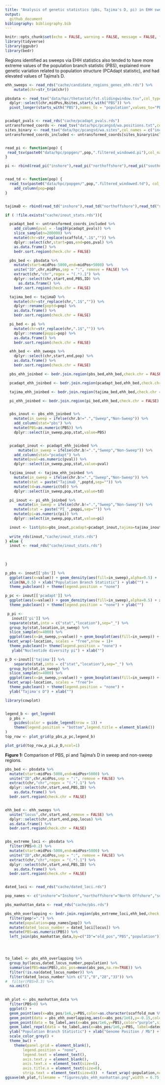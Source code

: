 ```yaml
---
title: "Analysis of genetic statistics (pbs, Tajima's D, pi) in EHH sweep regions"
output: 
  github_document
bibliography: bibliography.bib
---
```


```r
knitr::opts_chunk$set(echo = FALSE, warning = FALSE, message = FALSE, fig.retina = 2)
library(tidyverse)
library(ggpubr)
library(bedr)
```

Regions identified as sweeps via EHH statistics also tended to have more extreme values of the population branch statistic (PBS), explained more genetic variation related to population structure (PCAdapt statistic), and had elevated values of Tajima's D.  

```r
ehh_sweeps <- read_rds("cache/candidate_regions_genes_ehh.rds") %>% 
    mutate(chr=str_trim(chr)) 

pbsdata <- read_tsv("data/hpc/thetastat/fst.slidingwindow.tsv",col_types = cols()) %>% 
  dplyr::select(chr,midPos,Nsites,starts_with("PBS")) %>% 
  pivot_longer(starts_with("PBS"),names_to = "population",values_to="PBS")


pcadapt_pvals <- read_rds("cache/pcadapt_pvals.rds")
untransformed_coords <- read_tsv("data/hpc/pcangsd/wa.positions.txt",col_names = c("scaffold","pos"))
sites_binary <- read_tsv("data/hpc/pcangsd/wa.sites",col_names = c("included"))
untransformed_coords_included <- untransformed_coords[sites_binary$included==1,] %>% mutate(p=row_number())


read_pi <- function(pop) {
 read_tsv(paste0("data/hpc/popgen/",pop,".filtered_windowed.pi"),col_names = c("chr","start","end","n","pi")) %>% add_column(pop=pop) 
}

pi <- rbind(read_pi("inshore"),read_pi("northoffshore"),read_pi("southoffshore"))


read_td <- function(pop) {
  read_tsv(paste0("data/hpc/popgen/",pop,".filtered_windowed.td"), col_names = c("chr","start","end","td")) %>% 
    add_column(pop=pop)
}


tajimaD <- rbind(read_td("inshore"),read_td("northoffshore"),read_td("southoffshore"))

```


```r
if ( !file.exists("cache/inout_stats.rds")){

  pcadapt_bed <- untransformed_coords_included %>% 
    add_column(pval = -log10(pcadapt_pvals)) %>% 
    slice_sample(n=200000) %>% 
    mutate(chr=str_replace(scaffold,".1$","")) %>% 
    dplyr::select(chr,start=pos,end=pos,pval) %>% 
    as.data.frame() %>% 
    bedr.sort.region(check.chr = FALSE)

  pbs_bed <- pbsdata %>% 
    mutate(start=midPos-5000,end=midPos+5000) %>% 
    unite("ID",chr,midPos,sep = ":", remove = FALSE) %>% 
    extract(chr,"chr",regex = "(.*).1") %>% 
    dplyr::select(chr,start,end,PBS,ID) %>% 
      as.data.frame() %>% 
    bedr.sort.region(check.chr = FALSE)

  tajima_bed <- tajimaD %>% 
    mutate(chr=str_replace(chr,".1$","")) %>% 
    dplyr::rename(poptd=pop) %>% 
    as.data.frame() %>% 
    bedr.sort.region(check.chr = FALSE)

  pi_bed <- pi %>% 
    mutate(chr=str_replace(chr,".1$","")) %>% 
    dplyr::rename(poppi=pop) %>% 
    as.data.frame() %>% 
    bedr.sort.region(check.chr = FALSE)

  ehh_bed <- ehh_sweeps %>% 
    dplyr::select(chr,start,end,pop) %>% 
    as.data.frame() %>% 
    bedr.sort.region(check.chr = FALSE)

  pbs_ehh_joinbed <- bedr.join.region(pbs_bed,ehh_bed,check.chr = FALSE)

  pcadapt_ehh_joinbed <- bedr.join.region(pcadapt_bed,ehh_bed,check.chr = FALSE)

  tajima_ehh_joinbed <- bedr.join.region(tajima_bed,ehh_bed,check.chr = FALSE)

  pi_ehh_joinbed <- bedr.join.region(pi_bed,ehh_bed,check.chr = FALSE)


  pbs_inout <- pbs_ehh_joinbed %>% 
    mutate(in_sweep = ifelse(chr.b!=".","Sweep","Non-Sweep")) %>% 
    add_column(stat="pbs") %>% 
    mutate(PBS=as.numeric(PBS)) %>% 
    dplyr::select(in_sweep,pop,stat,value=PBS)


  pcadapt_inout <- pcadapt_ehh_joinbed %>% 
      mutate(in_sweep = ifelse(chr.b!=".","Sweep","Non-Sweep")) %>% 
    add_column(stat="pcadapt") %>% 
    mutate(pval=as.numeric(pval)) %>% 
    dplyr::select(in_sweep,pop,stat,value=pval)

  tajima_inout <- tajima_ehh_joinbed %>%
    mutate(in_sweep = ifelse(chr.b!=".","Sweep","Non-Sweep")) %>% 
    mutate(stat = paste("TajimaD_",poptd,sep="")) %>% 
    mutate(td=as.numeric(td)) %>% 
    dplyr::select(in_sweep,pop,stat,value=td)

  pi_inout <- pi_ehh_joinbed %>%
      mutate(in_sweep = ifelse(chr.b!=".","Sweep","Non-Sweep")) %>% 
    mutate(stat = paste("PI_",poppi,sep="")) %>% 
    mutate(pi=as.numeric(pi)) %>% 
    dplyr::select(in_sweep,pop,stat,value=pi)

  inout <- list(pbs=pbs_inout,pcadapt=pcadapt_inout,tajima=tajima_inout,pi=pi_inout)
  
  write_rds(inout,"cache/inout_stats.rds")
} else {
  inout <- read_rds("cache/inout_stats.rds")
  
  
  
}
```


```r
p_pbs <- inout[['pbs']] %>% 
  ggplot(aes(x=value)) + geom_density(aes(fill=in_sweep),alpha=0.5) + 
  xlim(NA,0.5) + xlab("Population Branch Statistic") + ylab("") +
  theme_pubclean() + theme(legend.position = "none")

p_pc <- inout[['pcadapt']] %>% 
  ggplot(aes(x=value)) + geom_density(aes(fill=in_sweep),alpha=0.5) + xlim(0,10) + xlab("-Log10(p); p = PCAdapt z-score ")+
  theme_pubclean() + theme(legend.position = "none") + ylab("")

 p_pi <-  
   inout[['pi']] %>% 
  separate(stat,into = c("stat","location"),sep="_") %>% 
  group_by(stat,location,in_sweep) %>% 
  slice_sample(n=4000) %>%   
  ggplot(aes(x=in_sweep,y=value)) + geom_boxplot(aes(fill=in_sweep)) + 
 facet_wrap(~location, scales = "free",nrow = 1)+
  theme_pubclean()+ theme(legend.position = "none") +
   ylab("Nucleotide diversity pi") + xlab("")

p_D <-inout[['tajima']] %>% 
    separate(stat,into = c("stat","location"),sep="_") %>% 
  group_by(stat,in_sweep) %>% 
  slice_sample(n=4000) %>%   
  ggplot(aes(x=in_sweep,y=value)) + geom_boxplot(aes(fill=in_sweep)) + 
 facet_wrap(~location, scales = "free")+
  theme_pubclean() + theme(legend.position = "none") +
  ylab("Tajima's D") + xlab("")

library(cowplot)


legend_b <- get_legend(
  p_pbs + 
    guides(color = guide_legend(nrow = 1)) +
    theme(legend.position = "bottom",legend.title = element_blank())
)
top_row <- plot_grid(p_pbs,p_pc,legend_b)

plot_grid(top_row,p_pi,p_D,ncol=1)
```

**Figure 1:** Comparison of PBS, pi and Tajima's D in sweep and non-sweep regions.



```r

pbs_bed <- pbsdata %>%
  mutate(start=midPos-5000,end=midPos+5000) %>%
  unite("ID",chr,midPos,sep = ":", remove = FALSE) %>%
  extract(chr,"chr",regex = "(.*).1") %>%
  dplyr::select(chr,start,end,PBS,ID) %>%
    as.data.frame() %>%
  bedr.sort.region(check.chr = FALSE)


ehh_bed <- ehh_sweeps %>%
  unite("locus",chr,start,end,remove = FALSE) %>%
  dplyr::select(chr,start,end,pop,locus) %>%
  as.data.frame() %>%
  bedr.sort.region(check.chr = FALSE)


pbs_extreme_loci <- pbsdata %>%
  filter(PBS>0.2) %>%
  mutate(start=midPos-5000,end=midPos+5000) %>%
  unite("ID",chr,midPos,sep = ":", remove = FALSE) %>%
  extract(chr,"chr",regex = "(.*).1") %>%
  dplyr::select(chr,start,end,PBS,ID) %>%
    as.data.frame() %>%
  bedr.sort.region(check.chr = FALSE)


dated_loci <- read_rds("cache/dated_loci.rds")

pop_names <- c("inshore"="Inshore","northoffshore"="North Offshore","southoffshore"="South Offshore")

pbs_manhattan_data <- read_rds("cache/pbs.rds")

pbs_ehh_overlapping <- bedr.join.region(pbs_extreme_loci,ehh_bed,check.chr = FALSE) %>% 
  filter(pop!=".") %>%
  mutate(population=pop_names[pop]) %>% 
  mutate(dated_locus_number = dated_loci[locus]) %>% 
  mutate(PBS=as.numeric(PBS)) %>% 
  left_join(pbs_manhattan_data,by=c("ID"="old_pos","PBS","population")) 




to_label <- pbs_ehh_overlapping %>% 
  group_by(locus,dated_locus_number,population) %>% 
  summarise(PBS=max(PBS),abs_pos=mean(abs_pos,na.rm=TRUE)) %>% 
  filter(!is.na(dated_locus_number)) %>% 
  filter(dated_locus_number %in% c("1","8","28","33")) %>% 
#  filter(PBS>0.3) %>% 
  na.omit()
  

mh_plot <- pbs_manhattan_data %>% 
  filter(PBS>0) %>% 
  ggplot() + 
  geom_point(aes(x=abs_pos/1e6,y=PBS,color=as.character(scaffold_num %% 2)),size=0.1) + 
  geom_point(data = pbs_ehh_overlapping,aes(x=abs_pos/1e6),y=-0.15,color="purple",size=0.5) + 
  geom_point(data = to_label,aes(x=abs_pos/1e6,y=PBS),color="purple",size=0.5) + 
  geom_label_repel(data = to_label,aes(x=abs_pos/1e6,y=PBS, label=dated_locus_number),size=2,nudge_y=1,nudge_x = -10) + 
  ylab("Population Branch Statistic") + xlab("Genome Position / Mb") + ylim(-0.2,NA) +
  scale_color_grey() +
  theme_bw() +
    theme(panel.grid = element_blank(),
        legend.position = "none",
        legend.text = element_text(),
        axis.text.y = element_blank(),
        axis.text.x = element_text(size=6),
        axis.title.x = element_text(size=6),
        strip.text = element_text(size=6))  + facet_wrap(~population,ncol = 1)
ggsave(mh_plot,filename = "figures/pbs_ehh_manhattan.png",width = 6.75,height = 4)
```




